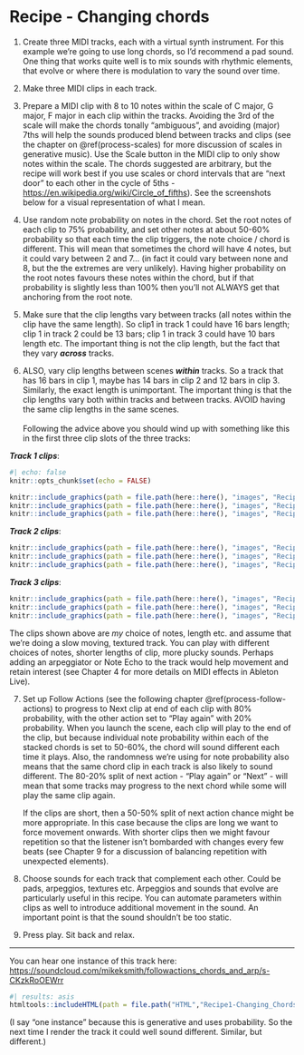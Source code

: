 # Recipe - Changing chords {#recipe-changing-chords}

1.  Create three MIDI tracks, each with a virtual synth instrument. For this example we're going to use long chords, so I'd recommend a pad sound. One thing that works quite well is to mix sounds with rhythmic elements, that evolve or where there is modulation to vary the sound over time.

2.  Make three MIDI clips in each track.

3.  Prepare a MIDI clip with 8 to 10 notes within the scale of C major, G major, F major in each clip within the tracks. Avoiding the 3rd of the scale will make the chords tonally "ambiguous", and avoiding (major) 7ths will help the sounds produced blend between tracks and clips (see the chapter on \@ref(process-scales) for more discussion of scales in generative music). Use the Scale button in the MIDI clip to only show notes within the scale. The chords suggested are arbitrary, but the recipe will work best if you use scales or chord intervals that are "next door" to each other in the cycle of 5ths - <https://en.wikipedia.org/wiki/Circle_of_fifths>). See the screenshots below for a visual representation of what I mean.

4.  Use random note probability on notes in the chord. Set the root notes of each clip to 75% probability, and set other notes at about 50-60% probability so that each time the clip triggers, the note choice / chord is different. This will mean that sometimes the chord will have 4 notes, but it could vary between 2 and 7... (in fact it could vary between none and 8, but the the extremes are very unlikely). Having higher probability on the root notes favours these notes within the chord, but if that probability is slightly less than 100% then you'll not ALWAYS get that anchoring from the root note.

5.  Make sure that the clip lengths vary between tracks (all notes within the clip have the same length). So clip1 in track 1 could have 16 bars length; clip 1 in track 2 could be 13 bars; clip 1 in track 3 could have 10 bars length etc. The important thing is not the clip length, but the fact that they vary ***across*** tracks.

6.  ALSO, vary clip lengths between scenes ***within*** tracks. So a track that has 16 bars in clip 1, maybe has 14 bars in clip 2 and 12 bars in clip 3. Similarly, the exact length is unimportant. The important thing is that the clip lengths vary both within tracks and between tracks. AVOID having the same clip lengths in the same scenes.\
    \
    Following the advice above you should wind up with something like this in the first three clip slots of the three tracks:

***Track 1 clips***:

```r
#| echo: false
knitr::opts_chunk$set(echo = FALSE)
```

```r
knitr::include_graphics(path = file.path(here::here(), "images", "Recipe1_Track1_Chord1.png"))
knitr::include_graphics(path = file.path(here::here(), "images", "Recipe1_Track1_Chord2.png"))
knitr::include_graphics(path = file.path(here::here(), "images", "Recipe1_Track1_Chord3.png"))
```

***Track 2 clips***:

```r
knitr::include_graphics(path = file.path(here::here(), "images", "Recipe1_Track2_Chord1.png"))
knitr::include_graphics(path = file.path(here::here(), "images", "Recipe1_Track2_Chord2.png"))
knitr::include_graphics(path = file.path(here::here(), "images", "Recipe1_Track2_Chord3.png"))
```

***Track 3 clips***:

```r
knitr::include_graphics(path = file.path(here::here(), "images", "Recipe1_Track3_Chord1.png"))
knitr::include_graphics(path = file.path(here::here(), "images", "Recipe1_Track3_Chord2.png"))
knitr::include_graphics(path = file.path(here::here(), "images", "Recipe1_Track3_Chord3.png"))
```

The clips shown above are *my* choice of notes, length etc. and assume that we're doing a slow moving, textured track. You can play with different choices of notes, shorter lengths of clip, more plucky sounds. Perhaps adding an arpeggiator or Note Echo to the track would help movement and retain interest (see Chapter 4 for more details on MIDI effects in Ableton Live).

7.  Set up Follow Actions (see the following chapter \@ref(process-follow-actions) to progress to Next clip at end of each clip with 80% probability, with the other action set to "Play again" with 20% probability. When you launch the scene, each clip will play to the end of the clip, but because individual note probability within each of the stacked chords is set to 50-60%, the chord will sound different each time it plays. Also, the randomness we're using for note probability also means that the same chord clip in each track is also likely to sound different. The 80-20% split of next action - "Play again" or "Next" - will mean that some tracks may progress to the next chord while some will play the same clip again.

    If the clips are short, then a 50-50% split of next action chance might be more appropriate. In this case because the clips are long we want to force movement onwards. With shorter clips then we might favour repetition so that the listener isn't bombarded with changes every few beats (see Chapter 9 for a discussion of balancing repetition with unexpected elements).

8.  Choose sounds for each track that complement each other. Could be pads, arpeggios, textures etc. Arpeggios and sounds that evolve are particularly useful in this recipe. You can automate parameters within clips as well to introduce additional movement in the sound. An important point is that the sound shouldn't be too static.

9.  Press play. Sit back and relax.

------------------------------------------------------------------------

You can hear one instance of this track here: [https://soundcloud.com/mikeksmith/followactions_chords_and_arp/s-CKzkRoOEWrr](https://soundcloud.com/mikeksmith/followactions_chords_and_arp/s-CKzkRoOEWrr?in=mikeksmith/sets/the-lazy-producer-recipes/s-PGMEWqfwKGz&si=e1846c9235ff47ad9ae0fa0cd5d52708&utm_source=clipboard&utm_medium=text&utm_campaign=social_sharing){.uri}

```r
#| results: asis
htmltools::includeHTML(path = file.path("HTML","Recipe1-Changing_Chords.html"))
```

(I say "one instance" because this is generative and uses probability. So the next time I render the track it could well sound different. Similar, but different.)

